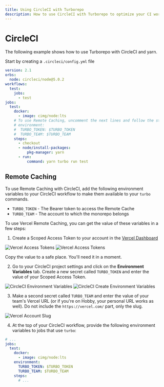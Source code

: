 ```yaml
---
title: Using CircleCI with Turborepo
description: How to use CircleCI with Turborepo to optimize your CI workflow
---
```


# CircleCI

The following example shows how to use Turborepo with CircleCI and yarn.

Start by creating a `.circleci/config.yml` file

```yaml
version: 2.1
orbs:
  node: circleci/node@5.0.2
workflows:
  test:
    jobs:
      - test
jobs:
  test:
    docker:
      - image: cimg/node:lts
    # To use Remote Caching, uncomment the next lines and follow the steps below.
    # environment:
    #  TURBO_TOKEN: $TURBO_TOKEN
    #  TURBO_TEAM: $TURBO_TEAM
    steps:
      - checkout
      - node/install-packages:
          pkg-manager: yarn
      - run:
          command: yarn turbo run test
```

## Remote Caching

To use Remote Caching with CircleCI, add the following environment variables to your CircleCI workflow
to make them available to your `turbo` commands.

- `TURBO_TOKEN` - The Bearer token to access the Remote Cache
- `TURBO_TEAM` - The account to which the monorepo belongs

To use Vercel Remote Caching, you can get the value of these variables in a few steps:

1. Create a Scoped Access Token to your account in the [Vercel Dashboard](https://vercel.com/account/tokens)

![Vercel Access Tokens](/images/docs/vercel-tokens.png)
![Vercel Access Tokens](/images/docs/vercel-create-token.png)

Copy the value to a safe place. You'll need it in a moment.

2. Go to your CircleCI project settings and click on the **Environment Variables** tab. Create a new secret called `TURBO_TOKEN` and enter the value of your Scoped Access Token.

![CircleCI Environment Variables](/images/docs/circleci-environment-variables.png)
![CircleCI Create Environment Variables](/images/docs/circleci-create-environment-variables.png)

3. Make a second secret called `TURBO_TEAM` and enter the value of your team's Vercel URL (or if you're on Hobby, your personal URL works as well). Do not include the `https://vercel.com/` part, only the slug.

![Vercel Account Slug](/images/docs/vercel-slug.png)

4. At the top of your CircleCI workflow, provide the following environment variables to jobs that use `turbo`:

```yaml highlight="6-8"
# ...
jobs:
  test:
    docker:
      - image: cimg/node:lts
    environment:
      TURBO_TOKEN: $TURBO_TOKEN
      TURBO_TEAM: $TURBO_TEAM
    steps:
      # ...
```
